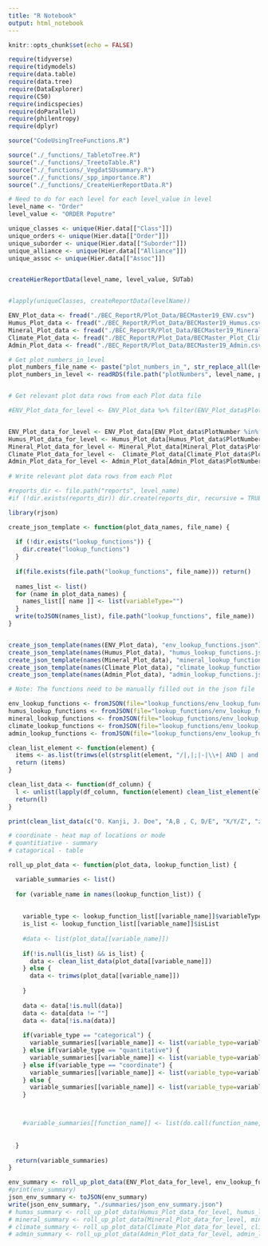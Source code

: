 ```yaml
---
title: "R Notebook"
output: html_notebook
---
```


```r
knitr::opts_chunk$set(echo = FALSE)

require(tidyverse)
require(tidymodels)
require(data.table)
require(data.tree)
require(DataExplorer)
require(C50)
require(indicspecies)
require(doParallel)
require(philentropy)
require(dplyr)
```

```r
source("CodeUsingTreeFunctions.R")
```


```r
source("./_functions/_TabletoTree.R")
source("./_functions/_TreetoTable.R")
source("./_functions/_VegdatSUsummary.R") 
source("./_functions/_spp_importance.R")
source("./_functions/_CreateHierReportData.R")
```

```r

# Need to do for each level for each level_value in level
level_name <- "Order"
level_value <- "ORDER Poputre"

unique_classes <- unique(Hier.data[["Class"]])
unique_orders <- unique(Hier.data[["Order"]])
unique_suborder <- unique(Hier.data[["Suborder"]])
unique_alliance <- unique(Hier.data[["Alliance"]])
unique_assoc <- unique(Hier.data[["Assoc"]])


createHierReportData(level_name, level_value, SUTab)


#lapply(uniqueClasses, createReportData(levelName))

```



```r
ENV_Plot_data <- fread("./BEC_ReportR/Plot_Data/BECMaster19_ENV.csv")
Humus_Plot_data <- fread("./BEC_ReportR/Plot_Data/BECMaster19_Humus.csv")
Mineral_Plot_data <- fread("./BEC_ReportR/Plot_Data/BECMaster19_Mineral.csv")
Climate_Plot_data <- fread("./BEC_ReportR/Plot_Data/BECMaster_Plot_Climatedata.csv")
Admin_Plot_data <- fread("./BEC_ReportR/Plot_Data/BECMaster19_Admin.csv")
```


```r
# Get plot_numbers_in_level
plot_numbers_file_name <- paste("plot_numbers_in_", str_replace_all(level_value, " ", "_"), ".RDS", sep="")
plot_numbers_in_level <- readRDS(file.path("plotNumbers", level_name, plot_numbers_file_name))[[1]]


# Get relevant plot data rows from each Plot data file

#ENV_Plot_data_for_level <- ENV_Plot_data %>% filter(ENV_Plot_data$PlotNumber %in% plot_numbers_in_level)


ENV_Plot_data_for_level <- ENV_Plot_data[ENV_Plot_data$PlotNumber %in% plot_numbers_in_level]
Humus_Plot_data_for_level <- Humus_Plot_data[Humus_Plot_data$PlotNumber %in% plot_numbers_in_level]
Mineral_Plot_data_for_level <- Mineral_Plot_data[Mineral_Plot_data$PlotNumber %in% plot_numbers_in_level]
Climate_Plot_data_for_level <-  Climate_Plot_data[Climate_Plot_data$PlotNumber %in% plot_numbers_in_level]
Admin_Plot_data_for_level <- Admin_Plot_data[Admin_Plot_data$PlotNumber %in% plot_numbers_in_level]
  
# Write relevant plot data rows from each Plot
```



```r

#reports_dir <- file.path("reports", level_name) 
#if (!dir.exists(reports_dir)) dir.create(reports_dir, recursive = TRUE)

library(rjson)

create_json_template <- function(plot_data_names, file_name) {
  
  if (!dir.exists("lookup_functions")) {
    dir.create("lookup_functions")
  }
  
  if(file.exists(file.path("lookup_functions", file_name))) return()
  
  names_list <- list()
  for (name in plot_data_names) {
    names_list[[ name ]] <- list(variableType="")
  }
  write(toJSON(names_list), file.path("lookup_functions", file_name))
}


create_json_template(names(ENV_Plot_data), "env_lookup_functions.json")
create_json_template(names(Humus_Plot_data), "humus_lookup_functions.json")
create_json_template(names(Mineral_Plot_data), "mineral_lookup_functions.json")
create_json_template(names(Climate_Plot_data), "climate_lookup_functions.json")
create_json_template(names(Admin_Plot_data), "admin_lookup_functions.json")

# Note: The functions need to be manually filled out in the json file

```


```r
env_lookup_functions <- fromJSON(file="lookup_functions/env_lookup_functions.json")
humus_lookup_functions <- fromJSON(file="lookup_functions/env_lookup_functions.json")
mineral_lookup_functions <- fromJSON(file="lookup_functions/env_lookup_functions.json")
climate_lookup_functions <- fromJSON(file="lookup_functions/env_lookup_functions.json")
admin_lookup_functions <- fromJSON(file="lookup_functions/env_lookup_functions.json")
```

```r


clean_list_element <- function(element) {
  items <- as.list(trimws(el(strsplit(element, "/|,|;|-|\\+| AND | and |&|,"))))
  return (items)
}

clean_list_data <- function(df_column) {
  l <- unlist(lapply(df_column, function(element) clean_list_element(element)))
  return(l)
}

print(clean_list_data(c("O. Kanji, J. Doe", "A,B , C, D/E", "X/Y/Z", "z+x+y")))

# coordinate - heat map of locations or mode
# quantitiative - summary
# catagorical - table


```


```r
roll_up_plot_data <- function(plot_data, lookup_function_list) {

  variable_summaries <- list()
  
  for (variable_name in names(lookup_function_list)) {
      
    
    variable_type <- lookup_function_list[[variable_name]]$variableType
    is_list <- lookup_function_list[[variable_name]]$isList
    
    #data <- list(plot_data[[variable_name]])
    
    if(!is.null(is_list) && is_list) {
      data <- clean_list_data(plot_data[[variable_name]])
    } else {
      data <- trimws(plot_data[[variable_name]])
                     
    }
 
    data <- data[!is.null(data)]
    data <- data[data != ""]
    data <- data[!is.na(data)]
  
    if(variable_type == "categorical") {
      variable_summaries[[variable_name]] <- list(variable_type=variable_type, summary=table(data))
    } else if(variable_type == "quantitative") {
      variable_summaries[[variable_name]] <- list(variable_type=variable_type, summary=summary(as.numeric(data)))
    } else if(variable_type == "coordinate") {
      variable_summaries[[variable_name]] <- list(variable_type=variable_type, summary=unique(data))
    } else {
      variable_summaries[[variable_name]] <- list(variable_type=variable_type, summary=data)
    }



    #variable_summaries[[function_name]] <- list(do.call(function_name, list(plot_data[[variable_name]])))
    
    
  }
  
  return(variable_summaries)
}

env_summary <- roll_up_plot_data(ENV_Plot_data_for_level, env_lookup_functions)
#print(env_summary)
json_env_summary <- toJSON(env_summary)
write(json_env_summary, "./summaries/json_env_summary.json")
# humas_summary <- roll_up_plot_data(Humus_Plot_data_for_level, humus_lookup_functions)
# mineral_summary <- roll_up_plot_data(Mineral_Plot_data_for_level, mineral_lookup_functions)
# climate_summary <- roll_up_plot_data(Climate_Plot_data_for_level, climate_lookup_functions)
# admin_summary <- roll_up_plot_data(Admin_Plot_data_for_level, admin_lookup_functions)
```

